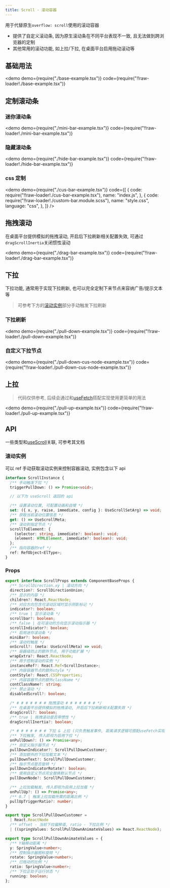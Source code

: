 ```yaml
---
title: Scroll - 滚动容器
---
```


用于代替原生`overflow: scroll`使用的滚动容器

- 提供了自定义滚动条, 因为原生滚动条在不同平台表现不一致, 且无法做到跨浏览器的定制
- 其他常用的滚动功能, 如上拉/下拉, 在桌面平台启用拖动滚动等

## 基础用法

<demo
  demo={require("./base-example.tsx")}
  code={require("!!raw-loader!./base-example.tsx")}
></demo>

## 定制滚动条

### 迷你滚动条

<demo
  demo={require("./mini-bar-example.tsx")}
  code={require("!!raw-loader!./mini-bar-example.tsx")}
></demo>

### 隐藏滚动条

<demo
  demo={require("./hide-bar-example.tsx")}
  code={require("!!raw-loader!./hide-bar-example.tsx")}
></demo>

### css 定制

<demo
  demo={require("./cus-bar-example.tsx")}
  code={[
    {
      code: require("!!raw-loader!./cus-bar-example.tsx"),
      name: "index.js",
    },
    {
      code: require("!!raw-loader!./custom-bar.module.scss"),
      name: "style.css",
      language: "css",
    },
  ]}
/>

## 拖拽滚动

在桌面平台提供模拟的拖拽滚动, 开启后下拉刷新相关配置失效, 可通过`dragScrollInertia`关闭惯性滚动

<demo
  demo={require("./drag-bar-example.tsx")}
  code={require("!!raw-loader!./drag-bar-example.tsx")}
></demo>

## 下拉

下拉功能, 通常用于实现下拉刷新, 也可以完全定制下来节点来容纳广告/提示文本等

> 可参考下方的[滚动实例](/docs/components/base/scroll/#滚动实例)部分手动触发下拉刷新

### 下拉刷新

<demo
  demo={require("./pull-down-example.tsx")}
  code={require("!!raw-loader!./pull-down-example.tsx")}
></demo>

### 自定义下拉节点

<demo
  demo={require("./pull-down-cus-node-example.tsx")}
  code={require("!!raw-loader!./pull-down-cus-node-example.tsx")}
></demo>

## 上拉

> 代码仅供参考, 后续会通过和[useFetch](/docs/hooks/effect/useFetch/)搭配实现使用更简单的用法

<demo
  demo={require("./pull-up-example.tsx")}
  code={require("!!raw-loader!./pull-up-example.tsx")}
></demo>

## API

一些类型和[useScroll](/docs/hooks/ui/useScroll/)关联, 可参考其文档

### 滚动实例

可以 ref 手动获取滚动实例来控制容器滚动, 实例包含以下 api

```ts
interface ScrollInstance {
  /** 手动触发下拉 */
  triggerPullDown: () => Promise<void>;

  // 以下为 useScroll 返回的 api

  /** 设置滚动位置, 可配置动画和自增 */
  set: ({ x, y, raise, immediate, config }: UseScrollSetArg) => void;
  /** 获取当前滚动位置信息 */
  get: () => UseScrollMeta;
  /** 滚动到指定节点 */
  scrollToElement: {
    (selector: string, immediate?: boolean): void;
    (element: HTMLElement, immediate?: boolean): void;
  };
  /** 指向容器的ref */
  ref: RefObject<ElType>;
}
```

### Props

```ts
export interface ScrollProps extends ComponentBaseProps {
  /** ScrollDirection.xy | 滚动方向 */
  direction?: ScrollDirectionUnion;
  /** 显示的内容 */
  children?: React.ReactNode;
  /** 对应方向包含可滚动区域时显示阴影标记 */
  indicator?: boolean;
  /** true | 显示滚动条 */
  scrollbar?: boolean;
  /** false | 在可滚动的方向显示滚动指示器 */
  scrollIndicator?: boolean;
  /** 启用迷你滚动条 */
  miniBar?: boolean;
  /** 滚动时触发 */
  onScroll?: (meta: UseScrollMeta) => void;
  /** 容器级防止的额外节点, 用于功能扩展 */
  wrapExtra?: React.ReactNode;
  /** 用于控制滚动的实例 */
  instanceRef?: React.Ref<ScrollInstance>;
  /** 内容容器节点的额外style */
  contStyle?: React.CSSProperties;
  /** 内容容器节点的额外className */
  contClassName?: string;
  /** 禁止滚动 */
  disabledScroll?: boolean;

  /* # # # # # # # 拖拽滚动 # # # # # # # */
  /** 在桌面平台提供模拟的拖拽滚动, 开启后下拉刷新相关配置失效 */
  dragScroll?: boolean;
  /** true | 拖拽滚动是否带惯性 */
  dragScrollInertia?: boolean;

  /* # # # # # # # 下拉 & 上拉 (只负责触发事件, 距离请求逻辑可搭配useFetch实现) # # # # # # # */
  /** 下拉触发, 传入即视为启用下拉 */
  onPullDown?: () => Promise<any>;
  /** 自定义指示器节点 */
  pullDownIndicator?: ScrollPullDownCustomer;
  /** 添加额外的下拉加载文本 */
  pullDownText?: ScrollPullDownCustomer;
  /** 指示节点是否旋转 */
  pullDownIndicatorRotate?: boolean;
  /** 使用自定义节点完全替换默认节点 */
  pullDownNode?: ScrollPullDownCustomer;

  /** 上拉加载触发, 传入即视为启用上拉加载 */
  onPullUp?: () => Promise<any>;
  /** 0.7 | 触发上拉加载所需的距离比例 */
  pullUpTriggerRatio?: number;
}

export type ScrollPullDownCustomer =
  | React.ReactNode
  /** offset - 当前下拉偏移值, ratio - 下拉比例 */
  | ((springValues: ScrollPullDownAnimateValues) => React.ReactNode);

export type ScrollPullDownAnimateValues = {
  /** Y轴移动距离 */
  y: SpringValue<number>;
  /** 控制指示器图标旋转 */
  rotate: SpringValue<number>;
  /** 已拖动的比例 */
  ratio: SpringValue<number>;
  /** 下拉正处于运行状态 */
  running: boolean;
};
```

